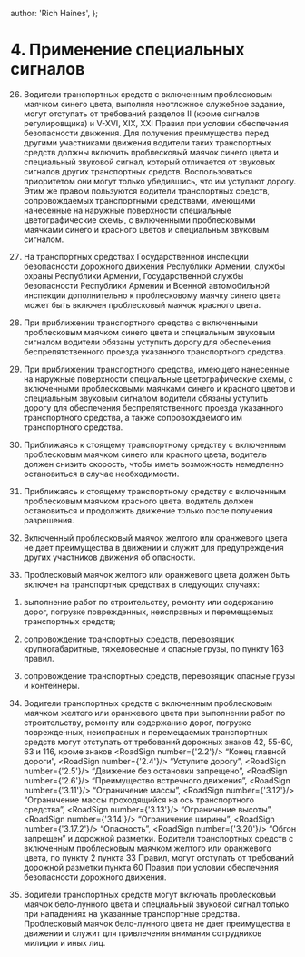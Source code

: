 
  author: 'Rich Haines',
};

# 4. Применение специальных сигналов

26. Водители транспортных средств с включенным проблесковым маячком синего цвета, выполняя неотложное служебное задание, могут отступать от требований разделов II (кроме сигналов регулировщика) и V-XVI, XIX, XXI Правил при условии обеспечения безопасности движения. Для получения преимущества перед другими участниками движения водители таких транспортных средств должны включить проблесковый маячок синего цвета и специальный звуковой сигнал, который отличается от звуковых сигналов других транспортных средств. Воспользоваться приоритетом они могут только убедившись, что им уступают дорогу. Этим же правом пользуются водители транспортных средств, сопровождаемых транспортными средствами, имеющими нанесенные на наружные поверхности специальные цветографические схемы, с включенными проблесковыми маячками синего и красного цветов и специальным звуковым сигналом.

27. На транспортных средствах Государственной инспекции безопасности дорожного движения Республики Армении, службы охраны Республики Армении, Государственной службы безопасности Республики Армении и Военной автомобильной инспекции дополнительно к проблесковому маячку синего цвета может быть включен проблесковый маячок красного цвета.

28. При приближении транспортного средства с включенными проблесковым маячком синего цвета и специальным звуковым сигналом водители обязаны уступить дорогу для обеспечения беспрепятственного проезда указанного транспортного средства.

29. При приближении транспортного средства, имеющего нанесенные на наружные поверхности специальные цветографические схемы, с включенными проблесковыми маячками синего и красного цветов и специальным звуковым сигналом водители обязаны уступить дорогу для обеспечения беспрепятственного проезда указанного транспортного средства, а также сопровождаемого им транспортного средства.

30. Приближаясь к стоящему транспортному средству с включенным проблесковым маячком синего или красного цвета, водитель должен снизить скорость, чтобы иметь возможность немедленно остановиться в случае необходимости.

31. Приближаясь к стоящему транспортному средству с включенным проблесковым маячком красного цвета, водитель должен остановиться и продолжить движение только после получения разрешения.

32. Включенный проблесковый маячок желтого или оранжевого цвета не дает преимущества в движении и служит для предупреждения других участников движения об опасности.

33. Проблесковый маячок желтого или оранжевого цвета должен быть включен на транспортных средствах в следующих случаях:

1) выполнение работ по строительству, ремонту или содержанию дорог, погрузке поврежденных, неисправных и перемещаемых транспортных средств;

2) сопровождение транспортных средств, перевозящих крупногабаритные, тяжеловесные и опасные грузы, по пункту 163 правил.

3) сопровождение транспортных средств, перевозящих опасные грузы и контейнеры.

34. Водители транспортных средств с включенным проблесковым маячком желтого или оранжевого цвета при выполнении работ по строительству, ремонту или содержанию дорог, погрузке поврежденных, неисправных и перемещаемых транспортных средств могут отступать от требований дорожных знаков 42, 55-60, 63 и 116, кроме знаков <RoadSign number={'2.2'}/> “Конец главной дороги”, <RoadSign number={'2.4'}/> “Уступите дорогу”, <RoadSign number={'2.5'}/> “Движение без остановки запрещено”, <RoadSign number={'2.6'}/> “Преимущество встречного движения”, <RoadSign number={'3.11'}/> “Ограничение массы”, <RoadSign number={'3.12'}/> “Ограничение массы проходящийся на ось транспортного средства”, <RoadSign number={'3.13'}/> “Ограничение высоты”, <RoadSign number={'3.14'}/> “Ограничение ширины”, <RoadSign number={'3.17.2'}/> “Опасность”, <RoadSign number={'3.20'}/> “Обгон запрещен” и дорожной разметки. Водители транспортных средств с включенным проблесковым маячком желтого или оранжевого цвета, по пункту 2 пункта 33 Правил, могут отступать от требований дорожной разметки пункта 60 Правил при условии обеспечения безопасности дорожного движения.

35. Водители транспортных средств могут включать проблесковый маячок бело-лунного цвета и специальный звуковой сигнал только при нападениях на указанные транспортные средства. Проблесковый маячок бело-лунного цвета не дает преимущества в движении и служит для привлечения внимания сотрудников милиции и иных лиц.

